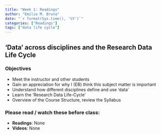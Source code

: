 ```yaml
---
title: "Week 1: Readings"
author: "Emilio M. Bruna"
date: "`r format(Sys.time(), '%Y')`"
categories: ["Readings"]
tags: ["data life cycle"]
---
```


## 'Data' across disciplines and the Research Data Life Cycle 

### Objectives

* Meet the instructor and other students
* Gain an appreciation for why I (EB) think this subject matter is important
* Understand how different disciplines define and use 'data'
* Learn the 'Research Data Life-Cycle'
* Overview of the Course Structure, review the Syllabus

### Please read / watch these before class:

* **Readings**: None
* **Videos**: None


